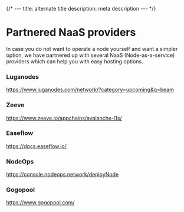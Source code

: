 {/* ---
title: alternate title
description: meta description
--- */}

# Partnered NaaS providers

In case you do not want to operate a node yourself and want a simpler option, we have partnered up with several NaaS (Node-as-a-service) providers which can help you with easy hosting options.

### Luganodes 

https://www.luganodes.com/network/?category=upcoming&q=beam

### Zeeve

https://www.zeeve.io/appchains/avalanche-l1s/

### Easeflow

https://docs.easeflow.io/

### NodeOps

https://console.nodeops.network/deployNode

### Gogopool

https://www.gogopool.com/
